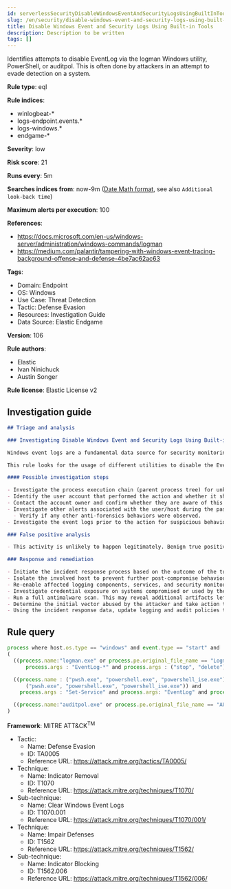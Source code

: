 ```yaml
---
id: serverlessSecurityDisableWindowsEventAndSecurityLogsUsingBuiltInTools
slug: /en/security/disable-windows-event-and-security-logs-using-built-in-tools
title: Disable Windows Event and Security Logs Using Built-in Tools
description: Description to be written
tags: []
---
```


<div id="disable-windows-event-and-security-logs-using-built-in-tools"></div>

Identifies attempts to disable EventLog via the logman Windows utility, PowerShell, or auditpol. This is often done by attackers in an attempt to evade detection on a system.

**Rule type**: eql

**Rule indices**: 

* winlogbeat-*
* logs-endpoint.events.*
* logs-windows.*
* endgame-*

**Severity**: low

**Risk score**: 21

**Runs every**: 5m

**Searches indices from**: now-9m ([Date Math format](((ref))/common-options.html#date-math), see also <DocLink id="serverlessSecurityRulesUiCreate" section="set-the-rules-schedule">`Additional look-back time`</DocLink>)

**Maximum alerts per execution**: 100

**References**: 

* https://docs.microsoft.com/en-us/windows-server/administration/windows-commands/logman
* https://medium.com/palantir/tampering-with-windows-event-tracing-background-offense-and-defense-4be7ac62ac63

**Tags**: 

* Domain: Endpoint
* OS: Windows
* Use Case: Threat Detection
* Tactic: Defense Evasion
* Resources: Investigation Guide
* Data Source: Elastic Endgame

**Version**: 106

**Rule authors**: 

* Elastic
* Ivan Ninichuck
* Austin Songer

**Rule license**: Elastic License v2

## Investigation guide

```markdown
## Triage and analysis

### Investigating Disable Windows Event and Security Logs Using Built-in Tools

Windows event logs are a fundamental data source for security monitoring, forensics, and incident response. Adversaries can tamper, clear, and delete this data to break SIEM detections, cover their tracks, and slow down incident response.

This rule looks for the usage of different utilities to disable the EventLog service or specific event logs.

#### Possible investigation steps

- Investigate the process execution chain (parent process tree) for unknown processes. Examine their executable files for prevalence, whether they are located in expected locations, and if they are signed with valid digital signatures.
- Identify the user account that performed the action and whether it should perform this kind of action.
- Contact the account owner and confirm whether they are aware of this activity.
- Investigate other alerts associated with the user/host during the past 48 hours.
  - Verify if any other anti-forensics behaviors were observed.
- Investigate the event logs prior to the action for suspicious behaviors that an attacker may be trying to cover up.

### False positive analysis

- This activity is unlikely to happen legitimately. Benign true positives (B-TPs) can be added as exceptions if necessary.

### Response and remediation

- Initiate the incident response process based on the outcome of the triage.
- Isolate the involved host to prevent further post-compromise behavior.
- Re-enable affected logging components, services, and security monitoring.
- Investigate credential exposure on systems compromised or used by the attacker to ensure all compromised accounts are identified. Reset passwords for these accounts and other potentially compromised credentials, such as email, business systems, and web services.
- Run a full antimalware scan. This may reveal additional artifacts left in the system, persistence mechanisms, and malware components.
- Determine the initial vector abused by the attacker and take action to prevent reinfection through the same vector.
- Using the incident response data, update logging and audit policies to improve the mean time to detect (MTTD) and the mean time to respond (MTTR).
```

## Rule query

```js
process where host.os.type == "windows" and event.type == "start" and
(
  ((process.name:"logman.exe" or process.pe.original_file_name == "Logman.exe") and
      process.args : "EventLog-*" and process.args : ("stop", "delete")) or

  ((process.name : ("pwsh.exe", "powershell.exe", "powershell_ise.exe") or process.pe.original_file_name in
      ("pwsh.exe", "powershell.exe", "powershell_ise.exe")) and
	process.args : "Set-Service" and process.args: "EventLog" and process.args : "Disabled")  or

  ((process.name:"auditpol.exe" or process.pe.original_file_name == "AUDITPOL.EXE") and process.args : "/success:disable")
)

```

**Framework**: MITRE ATT&CK<sup>TM</sup>

* Tactic:
    * Name: Defense Evasion
    * ID: TA0005
    * Reference URL: https://attack.mitre.org/tactics/TA0005/
* Technique:
    * Name: Indicator Removal
    * ID: T1070
    * Reference URL: https://attack.mitre.org/techniques/T1070/
* Sub-technique:
    * Name: Clear Windows Event Logs
    * ID: T1070.001
    * Reference URL: https://attack.mitre.org/techniques/T1070/001/
* Technique:
    * Name: Impair Defenses
    * ID: T1562
    * Reference URL: https://attack.mitre.org/techniques/T1562/
* Sub-technique:
    * Name: Indicator Blocking
    * ID: T1562.006
    * Reference URL: https://attack.mitre.org/techniques/T1562/006/

